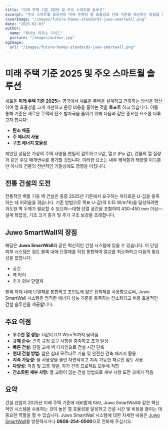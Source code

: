 ```yaml
---
title: "미래 주택 기준 2025 및 주오 스마트월 솔루션"
excerpt: "주오 스마트월 솔루션이 미래 주택의 열 효율성과 건축 기준을 혁신하는 방법을 알아보세요."
coverImage: "/images/future-homes-standards-juwo-smartwall.png"
date: "2025-02-03"
author:
  name: "패시브 하우스 가이드"
  picture: "/images/author.jpg"
ogImage:
  url: "/images/future-homes-standards-juwo-smartwall.png"
---
```


# 미래 주택 기준 2025 및 주오 스마트월 솔루션

새로운 **미래 주택 기준 2025**는 영국에서 새로운 주택을 설계하고 건축하는 방식을 혁신하여 열 효율성을 크게 개선하고 운영 비용을 줄이는 것을 목표로 하고 있습니다. 이를 통해 기준은 새로운 주택의 탄소 발자국을 줄이기 위해 다음과 같은 중요한 요소를 다루고자 합니다:

- **탄소 배출**
- **주 에너지 사용**
- **구조 에너지 효율성**

제안된 상담은 가상의 주택 사양을 면밀히 검토하고 U값, 열교 (Psi 값), 건물의 열 질량과 같은 주요 매개변수를 평가할 것입니다. 이러한 요소는 내부 쾌적함과 태양열 이득뿐만 아니라 건물의 전반적인 기밀성에도 영향을 미칩니다.

## 전통 건설의 도전

전통적인 벽돌 기둥 벽 건설은 종종 2025년 기준에서 요구하는 까다로운 U-값을 충족하는 데 어려움을 겪습니다. 기존 방법으로 목표 U-값(약 0.15 W/m²K)을 달성하려면 과도한 벽 두께가 필요할 수 있으며—대형 단열 공간을 포함하여 430–450 mm 이상—설계 복잡성, 기초 크기 증가 및 추가 구조 보강을 초래합니다.

## Juwo SmartWall의 장점

해답은 **Juwo SmartWall**와 같은 혁신적인 건설 시스템에 있을 수 있습니다. 이 단일 피부 시스템은 점토 블록 내에 단열재를 직접 통합하여 열교를 최소화하고 다음의 필요성을 없앱니다:

- 공간
- 벽 타이
- 추가 외부 단열재

블록 자체 내에 단열재를 통합하고 조인트에 얇은 접착제를 사용함으로써, Juwo SmartWall 시스템은 엄격한 에너지 성능 기준을 충족하는 간소화되고 비용 효율적인 건설 솔루션을 제공합니다.

## 주요 이점

- **우수한 열 성능:** U값이 0.11 W/m²K까지 낮아짐
- **규제 준수:** 건축 규정 요구 사항을 충족하고 초과 달성
- **빠른 건설:** 단일 고체 벽 디자인으로 건설 시간 단축
- **현대 건설 방법:** 얇은 침대 모르타르 기술 및 완전한 건축 패키지 활용
- **지속 가능성:** 물 사용량을 줄인 자연적이고 지속 가능한 재료인 점토 사용
- **다양성:** 저층 및 고층 개발, 자가 건축 프로젝트 모두에 적합
- **간소화된 세부 사항:** 열 교량이 없는 건설 방법으로 세부 사항 도전 과제가 적음

## 요약

건설 산업이 2025년 미래 주택 기준에 대비함에 따라, Juwo SmartWall과 같은 혁신적인 시스템을 수용하는 것이 높은 열 효율성을 달성하고 건설 시간 및 비용을 줄이는 데 중요한 역할을 할 수 있습니다. Juwo SmartWall 시스템에 대한 자세한 내용은 [Juwo SmartWall](http://www.Juwo-SmartWall.co.uk)를 방문하시거나 **0808-254-0500**으로 전화해 주십시오.